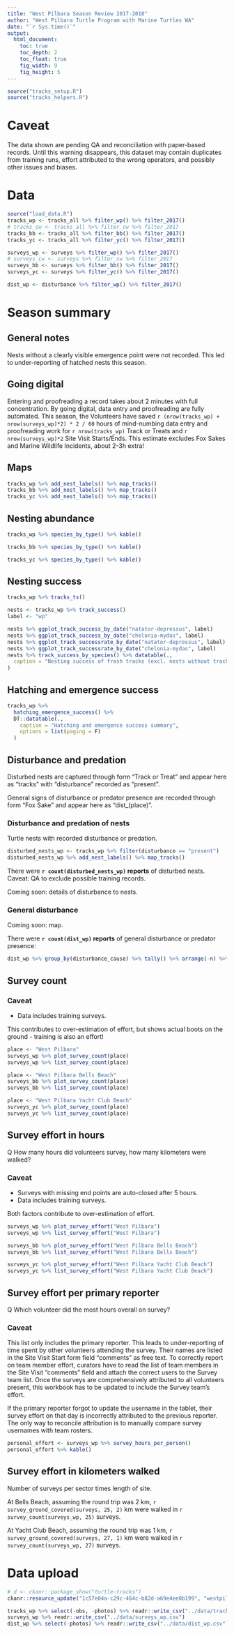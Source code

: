 ```yaml
---
title: "West Pilbara Season Review 2017-2018"
author: "West Pilbara Turtle Program with Marine Turtles WA"
date: "`r Sys.time()`"
output:
  html_document:
    toc: true
    toc_depth: 2
    toc_float: true
    fig_width: 9
    fig_height: 5
---
```


```r
source("tracks_setup.R")
source("tracks_helpers.R")
```

# Caveat
The data shown are pending QA and reconciliation with paper-based records. 
Until this warning disappears, this dataset may contain duplicates from training runs, effort attributed to the wrong operators, and possibly other issues and biases.

# Data
```r
source("load_data.R")
tracks_wp <- tracks_all %>% filter_wp() %>% filter_2017()
# tracks_cw <- tracks_all %>% filter_cw %>% filter_2017
tracks_bb <- tracks_all %>% filter_bb() %>% filter_2017()
tracks_yc <- tracks_all %>% filter_yc() %>% filter_2017()

surveys_wp <- surveys %>% filter_wp() %>% filter_2017()
# surveys_cw <- surveys %>% filter_cw %>% filter_2017
surveys_bb <- surveys %>% filter_bb() %>% filter_2017()
surveys_yc <- surveys %>% filter_yc() %>% filter_2017()

dist_wp <- disturbance %>% filter_wp() %>% filter_2017()
```

# Season summary

## General notes
Nests without a clearly visible emergence point were not recorded.
This led to under-reporting of hatched nests this season.

## Going digital
Entering and proofreading a record takes about 2 minutes with full concentration.
By going digital, data entry and proofreading are fully automated.
This season, the Volunteers have saved 
`r (nrow(tracks_wp) + nrow(surveys_wp)*2) * 2 / 60` hours of mind-numbing data entry
and proofreading work for `r nrow(tracks_wp)` Track or Treats and 
`r nrow(surveys_wp)*2` Site Visit Starts/Ends. 
This estimate excludes Fox Sakes and Marine Wildlife Incidents, about 2-3h extra!

## Maps
```r
tracks_wp %>% add_nest_labels() %>% map_tracks()
tracks_bb %>% add_nest_labels() %>% map_tracks()
tracks_yc %>% add_nest_labels() %>% map_tracks()
```

## Nesting abundance
```r
tracks_wp %>% species_by_type() %>% kable()
```

```r
tracks_bb %>% species_by_type() %>% kable()
```

```r
tracks_yc %>% species_by_type() %>% kable()
```

## Nesting success 
```r
tracks_wp %>% tracks_ts()

nests <- tracks_wp %>% track_success()
label <- "wp"

nests %>% ggplot_track_success_by_date("natator-depressus", label)
nests %>% ggplot_track_success_by_date("chelonia-mydas", label)
nests %>% ggplot_track_successrate_by_date("natator-depressus", label)
nests %>% ggplot_track_successrate_by_date("chelonia-mydas", label)
nests %>% track_success_by_species() %>% datatable(.,
  caption = "Nesting success of fresh tracks (excl. nests without tracks and tagging)"
)
```

## Hatching and emergence success
```r
tracks_wp %>%
  hatching_emergence_success() %>%
  DT::datatable(.,
    caption = "Hatching and emergence success summary",
    options = list(paging = F)
  )
```

## Disturbance and predation
Disturbed nests are captured through form "Track or Treat" and appear here
as "tracks" with "disturbance" recorded as "present".

General signs of disturbance or predator presence are recorded through form 
"Fox Sake" and appear here as "dist_(place)".

### Disturbance and predation of nests
Turtle nests with recorded disturbance or predation.

```r
disturbed_nests_wp <- tracks_wp %>% filter(disturbance == "present")
disturbed_nests_wp %>% add_nest_labels() %>% map_tracks()
```

There were **`r count(disturbed_nests_wp)` reports** of disturbed nests. Caveat: QA to exclude possible training records.

Coming soon: details of disturbance to nests.

### General disturbance
Coming soon: map.

There were **`r count(dist_wp)` reports** of general disturbance or predator presence:

```r
dist_wp %>% group_by(disturbance_cause) %>% tally() %>% arrange(-n) %>% kable()
```


## Survey count

### Caveat
* Data includes training surveys.

This contributes to over-estimation of effort, but shows actual boots on the 
ground - training is also an effort!

```r
place <- "West Pilbara"
surveys_wp %>% plot_survey_count(place)
surveys_wp %>% list_survey_count(place)

place <- "West Pilbara Bells Beach"
surveys_bb %>% plot_survey_count(place)
surveys_bb %>% list_survey_count(place)

place <- "West Pilbara Yacht Club Beach"
surveys_yc %>% plot_survey_count(place)
surveys_yc %>% list_survey_count(place)
```

## Survey effort in hours
Q How many hours did volunteers survey, how many kilometers were walked?

### Caveat
* Surveys with missing end points are auto-closed after 5 hours. 
* Data includes training surveys.

Both factors contribute to over-estimation of effort.

```r
surveys_wp %>% plot_survey_effort("West Pilbara")
surveys_wp %>% list_survey_effort("West Pilbara")

surveys_bb %>% plot_survey_effort("West Pilbara Bells Beach")
surveys_bb %>% list_survey_effort("West Pilbara Bells Beach")

surveys_yc %>% plot_survey_effort("West Pilbara Yacht Club Beach")
surveys_yc %>% list_survey_effort("West Pilbara Yacht Club Beach")
```

## Survey effort per primary reporter
Q Which volunteer did the most hours overall on survey?

### Caveat
This list only includes the primary reporter. 
This leads to under-reporting of time spent by other volunteers attending the survey.
Their names are listed in the Site Visit Start form field "comments" as free text.
To correctly report on team member effort, curators have to read the list of 
team members in the Site Visit "comments" field and attach the correct users 
to the Survey team list.
Once the surveys are comprehensively attributed to all volunteers present, this
workbook has to be updated to include the Survey team's effort.

If the primary reporter forgot to update the username in the tablet,
their survey effort on that day is incorrectly attributed to the previous reporter.
The only way to reconcile attribution is to manually compare survey usernames with
team rosters.

```r
personal_effort <- surveys_wp %>% survey_hours_per_person()
personal_effort %>% kable()
```

## Survey effort in kilometers walked
Number of surveys per sector times length of site.

At Bells Beach, assuming the round trip was 2 km,
`r survey_ground_covered(surveys, 25, 2)` km were walked 
in `r survey_count(surveys_wp, 25)` surveys.

At Yacht Club Beach, assuming the round trip was 1 km,
`r survey_ground_covered(surveys, 27, 1)` km were walked 
in `r survey_count(surveys_wp, 27)` surveys.

# Data upload

```r
# d <- ckanr::package_show("turtle-tracks")
ckanr::resource_update("1c57e04a-c29c-464c-b82d-a69e4ee0b199", "westpilbara_2017-18.html")
```

```r
tracks_wp %>% select(-obs, -photos) %>% readr::write_csv("../data/tracks_wp.csv")
surveys_wp %>% readr::write_csv("../data/surveys_wp.csv")
dist_wp %>% select(-photos) %>% readr::write_csv("../data/dist_wp.csv")
```


